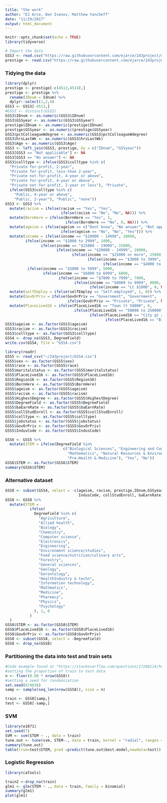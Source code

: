 ```yaml
---
title: "the work"
author: "EJ Arce, Den Ivanov, Matthew Yancheff"
date: "11/29/2017"
output: html_document
---
```


```r
knitr::opts_chunk$set(echo = TRUE)
library(tidyverse)
```

```r
# Import the data
GSS3 <- read.csv("https://raw.githubusercontent.com/ejarce/243project/master/college_major_set_1/GSS3.csv")
prestige <- read.csv("https://raw.githubusercontent.com/ejarce/243project/master/college_major_set_1/GSSprestige.csv") 
```

### Tidying the data

```r
library(dplyr)
prestige <- prestige[-c(4513,4514),]
prestige <- prestige %>%
  rename(IDnum = Idnum) %>%
  dplyr::select(1,2,4)
GSS3 <- GSS3[-4513,]
#GSS3 <- distinct(GSS3)
GSS3$IDnum <- as.numeric(GSS3$IDnum)
GSS3$GSSyear <- as.numeric(GSS3$GSSyear)
prestige$IDnum <- as.numeric(prestige$IDnum)
prestige$GSSyear <- as.numeric(prestige$GSSyear)
GSS3$pctColleagueWdegree <- as.numeric(GSS3$pctColleagueWdegree)
GSS3$hrsLastWk <- as.numeric(GSS3$hrsLastWk)
GSS3$Age <- as.numeric(GSS3$Age)
GSS3 <- left_join(GSS3, prestige, by = c("IDnum", "GSSyear"))
GSS3[GSS3 == "Not applicable"] <- NA
GSS3[GSS3 == "No answer"] <- NA
GSS3$colltype <- ifelse(GSS3$colltype %in% c(
  "Private for-profit, 2-year",
  "Private for-profit, less-than 2-year",
  "Private not-for-profit, 4-year or above",
  "Private for-profit, 4-year or above",
  "Private not-for-profit, 2-year or less"), "Private",
  ifelse(GSS3$colltype %in% c(
    "Public, 4-year or above",
    "Public, 2-year"), "Public", "none"))
GSS3 <- GSS3 %>%
  mutate(racism = ifelse(racism == "Yes", "Yes",
                         ifelse(racism == "No", "No", NA))) %>%
  mutate(BornHere = ifelse(BornHere == "Yes", 1,
                           ifelse(BornHere == "No", 0, NA))) %>%
  mutate(ageism = ifelse(ageism == c("Dont know", "No answer", "Not applicable"), NA,
                         ifelse(ageism == "No", "No", "Yes"))) %>%
  mutate(income = ifelse(income == "$10000 - 14999", 10000, 
         ifelse(income == "$1000 to 2999", 1000,
                ifelse(income == "$15000 - 19999", 15000,
                       ifelse(income == "$20000 - 24999", 20000,
                              ifelse(income == "$25000 or more", 25000,
                                     ifelse(income == "$3000 to 3999", 3000,
                                            ifelse(income == "$4000 to 4999", 4000,
          ifelse(income == "$5000 to 5999", 5000,
                 ifelse(income == "$6000 to 6999", 6000,
                        ifelse(income == "$7000 to 7999", 7000,
                               ifelse(income == "$8000 to 9999", 8000,
                                      ifelse(income == "Lt $1000", 0, NA))))))))))))) %>%
  mutate(selfEmploy = ifelse(selfEmploy == "Self-employed", 1, 0)) %>%
  mutate(GovOrPriv = ifelse(GovOrPriv == "Government", "Government",
                            ifelse(GovOrPriv == "Private", "Private", NA))) %>%
  mutate(PlaceLived16 = ifelse(PlaceLived16 == "Town lt 50000", 0,
                               ifelse(PlaceLived16 == "50000 to 250000", 50000,
                                      ifelse(PlaceLived16 == "City gt 250000", 250000,
                                             ifelse(PlaceLived16 == "Big-city suburb","Big-city suburb", NA)))))
GSS3$ageism <- as.factor(GSS3$ageism)
GSS3$racism <- as.factor(GSS3$racism)
GSS3$colltype <- as.factor(GSS3$colltype)
GSS4 <- drop_na(GSS3, DegreeField)
write.csv(GSS4, file = "GSS4.csv")
```


```r
library(readr)
GSS5 <- read_csv("~/243project/GSS4.csv")
GSS5$sex <- as.factor(GSS5$sex)
GSS5$race <- as.factor(GSS5$race)
GSS5$maritalstatus <- as.factor(GSS5$maritalstatus)
GSS5$PlaceLived16 <- as.factor(GSS5$PlaceLived16)
GSS5$Region16 <- as.factor(GSS5$Region16)
GSS5$BornHere <- as.factor(GSS5$BornHere)
GSS5$ageism <- as.factor(GSS5$ageism)
GSS5$racism <- as.factor(GSS5$racism)
GSS5$HighestDegree <- as.factor(GSS5$HighestDegree)
GSS5$DegreeField <- as.factor(GSS5$DegreeField)
GSS5$baEarnRate <- as.factor(GSS5$baEarnRate)
GSS5$collStudEnroll <- as.factor(GSS5$collStudEnroll)
GSS5$colltype <- as.factor(GSS5$colltype)
GSS5$jobstatus <- as.factor(GSS5$jobstatus)
GSS5$GovOrPriv <- as.factor(GSS5$GovOrPriv)
GSS5$IndusCode <- as.factor(GSS5$IndusCode)
```

```r
GSS6 <- GSS5 %>%
  mutate(STEM = ifelse(DegreeField %in% 
                          c("Biological Sciences", "Engineering and Computer Science",
                            "Mathematics", "Natural Resources & Environment", "Physical Sciences",
                            "Pre-Health & Medicine"), "Yes", "No"))
GSS6$STEM <- as.factor(GSS6$STEM)
summary(GSS6$STEM)
```

### Alternative dataset

```r
GSS8 <- subset(GSS4, select = -c(ageism, racism, prestige,IDnum,GSSyear,
                                 IndusCode, collStudEnroll, baEarnRate))
GSS8 <- GSS8 %>%
  mutate(STEM =
           ifelse(
             DegreeField %in% c(
               "Agriculture",
               "Allied health",
               "Biology",
               "Chemistry",
               "Computer science",
               "Electronics",
               "Engineering",
               "Environment science/studies",
               "Food science/nutrition/culinary arts",
               "Forestry",
               "General sciences",
               "Geology",
               "Gerontology",
               "HealthIndustry & techn",
               "Information technology",
               "Mathmatics",
               "Medicine",
               "Pharmacy",
               "Physics",
               "Psychology"
             ), 1, 0
           )
  )
GSS8$STEM <- as.factor(GSS8$STEM)
GSS8$PlaceLived16 <- as.factor(GSS8$PlaceLived16)
GSS8$GovOrPriv <- as.factor(GSS8$GovOrPriv)
GSS8 <- subset(GSS8, select = -DegreeField)
GSS8 <- drop_na(GSS8)
```



### Partitioning the data into test and train sets

```r
#Code example found at "https://stackoverflow.com/questions/17200114/how-to-split-data-into-training-testing-sets-using-sample-function"
#setting the proportion of train to test data
n <- floor(0.80 * nrow(GSS8))
#setting a seed for randomization
set.seed(674638)
samp <- sample(seq_len(nrow(GSS8)), size = n)

train <- GSS8[samp,]
test <- GSS8[-samp,]
```

### SVM
```r
library(e1071)
set.seed(7)
SVM <- svm(STEM ~ ., data = train)
tune.out <- tune(svm, STEM~., data = train, kernel = "radial", ranges = list(cost=c(0.1,1,10,100,1000),gamma=c(0.5,1,2,3,4)))
summary(tune.out)
table(true=test$STEM, pred =predict(tune.out$best.model,newdata=test))
```

### Logistic Regression

```r
library(caTools)

train2 <-drop_na(train)
glm1 <- glm(STEM ~ ., data = train, family = binomial)
summary(glm1)
plot(glm1)


```

